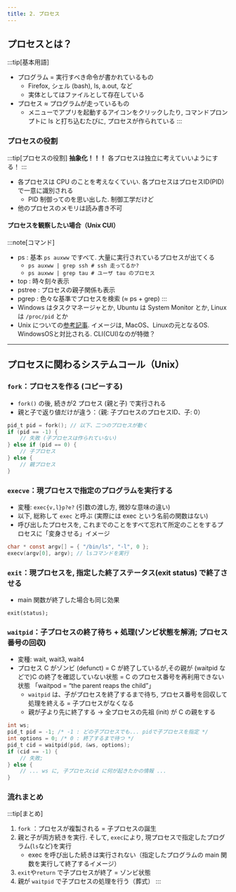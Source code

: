 ```yaml
---
title: 2. プロセス
---
```

## プロセスとは？
:::tip[基本用語]
- プログラム = 実行すべき命令が書かれているもの
    - Firefox, シェル (bash), ls, a.out, など
    - 実体としてはファイルとして存在している
- プロセス ≈ プログラムが走っているもの
    - メニューでアプリを起動するアイコンをクリックしたり, コマンドプロンプトに ls と打ち込むたびに, プロセスが作られている
:::

### プロセスの役割
:::tip[プロセスの役割]
**抽象化！！！** 各プロセスは独立に考えていいようにする！
:::
- 各プロセスは CPU のことを考えなくていい. 各プロセスはプロセスID(PID) で一意に識別される
    - PID 制御ってのを思い出した. 制御工学だけど
- 他のプロセスのメモリは読み書き不可

#### プロセスを観察したい場合（Unix CUI）
:::note[コマンド]
- ps : 基本 `ps auxww` ですべて. 大量に実行されているプロセスが出てくる
    - `ps auxww | grep ssh # ssh 走ってるか?`
    - `ps auxww | grep tau # ユーザ tau のプロセス`
- top : 時々刻々表示
- pstree : プロセスの親子関係も表示
- pgrep : 色々な基準でプロセスを検索 (≈ ps + grep)
:::
- Windows はタスクマネージャとか, Ubuntu は System Monitor とか, Linux は `/proc/pid` とか
- Unix についての[参考記事](https://qiita.com/minnsou/items/6b6b74fcd79bd00ace1a). イメージは, MacOS、Linuxの元となるOS. WindowsOSと対比される. CLI(CUI)なのが特徴？

---
## プロセスに関わるシステムコール（Unix）
### `fork`：プロセスを作る (コピーする)
- `fork()` の後, 続きが2 プロセス (親と子) で実行される
- 親と子で返り値だけが違う：（親: 子プロセスのプロセスID、子: 0）

```c
pid_t pid = fork(); // 以下、二つのプロセスが動く
if (pid == -1) {
    // 失敗 (子プロセスは作られていない)
} else if (pid == 0) { 
    // 子プロセス
} else {
    // 親プロセス
}
```
    
### `execve`：現プロセスで指定のプログラムを実行する
- 変種: `exec{v,l}p?e?` (引数の渡し方, 微妙な意味の違い)
- 以下, 総称して `exec` と呼ぶ (実際には exec という名前の関数はない)
- 呼び出したプロセスを, これまでのことをすべて忘れて所定のことをするプロセスに「変身させる」イメージ

```c
char * const argv[] = { "/bin/ls", "-l", 0 };
execv(argv[0], argv); // lsコマンドを実行
```

### `exit`：現プロセスを, 指定した終了ステータス(exit status) で終了させる
- main 関数が終了した場合も同じ効果 
    
```c[main.c]
exit(status);
```
    
### `waitpid`：子プロセスの終了待ち + 処理(ゾンビ状態を解消; プロセス番号の回収)
- 変種: wait, wait3, wait4
- プロセス C がゾンビ (defunct) = C が終了しているが,その親が (waitpid などで)C の終了を確認していない状態
= C のプロセス番号を再利用できない状態 「waitpod = “the parent reaps the child”」
    - `waitpid` は、子がプロセスを終了するまで待ち, プロセス番号を回収して処理を終える = 子プロセスがなくなる
    - 親が子より先に終了する → 全プロセスの先祖 (init) が C の親をする

```c
int ws;
pid_t pid = -1; /* -1 : どの子プロセスでも... pidで子プロセスを指定 */
int options = 0; /* 0 : 終了するまで待つ */
pid_t cid = waitpid(pid, &ws, options);
if (cid == -1) {
    // 失敗;
} else {
    // ... ws に, 子プロセスcid に何が起きたかの情報 ...
}
```

### 流れまとめ
:::tip[まとめ]
1. `fork` ：プロセスが複製される = 子プロセスの誕生
2. 親と子が両方続きを実行. そして, `exec`により, 現プロセスで指定したプログラム(`ls`など)を実行
    - exec を呼び出した続きは実行されない（指定したプログラムの main 関数を実行して終了するイメージ）
3. `exit`や`return` で子プロセスが終了 = ゾンビ状態
4. 親が `waitpid` で子プロセスの処理を行う（葬式）
:::